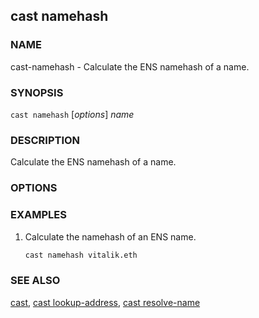 
## cast namehash

### NAME

cast-namehash - Calculate the ENS namehash of a name.

### SYNOPSIS

`cast namehash` [*options*] _name_

### DESCRIPTION

Calculate the ENS namehash of a name.

### OPTIONS

<CommonOptions />

### EXAMPLES

1. Calculate the namehash of an ENS name.
   ```sh
   cast namehash vitalik.eth
   ```

### SEE ALSO

[cast](/cast/reference/overview), [cast lookup-address](/cast/reference/cast-lookup-address.mdx), [cast resolve-name](/cast/reference/cast-resolve-name.mdx)
